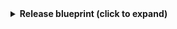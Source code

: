 <details>
<summary><b>Release blueprint (click to expand)</b></summary>

```json showLineNumbers
  {
    "identifier": "release",
    "title": "Release",
    "icon": "AzureDevops",
    "schema": {
      "properties": {
        "status": {
          "title": "Status",
          "type": "string",
          "icon": "DefaultProperty",
          "description": "The current status of the release"
        },
        "reason": {
          "title": "Reason",
          "type": "string",
          "description": "The reason for the release creation"
        },
        "createdDate": {
          "title": "Created Date",
          "type": "string",
          "format": "date-time",
          "description": "The date and time when the release was created"
        },
        "modifiedDate": {
          "title": "Modified Date",
          "type": "string",
          "format": "date-time",
          "description": "The date and time when the release was last modified"
        },
        "createdBy": {
          "title": "Created By",
          "type": "string",
          "icon": "User",
          "description": "The person who created the release"
        },
        "modifiedBy": {
          "title": "Modified By",
          "type": "string",
          "icon": "User",
          "description": "The person who last modified the release"
        },
        "definitionName": {
          "title": "Definition Name",
          "type": "string",
          "description": "The name of the release definition"
        },
        "link": {
          "title": "Link",
          "type": "string",
          "format": "url",
          "icon": "AzureDevops",
          "description": "Link to the release in Azure DevOps"
        }
      },
      "required": []
    },
    "mirrorProperties": {},
    "calculationProperties": {},
    "aggregationProperties": {},
    "relations": {
      "project": {
        "title": "Project",
        "target": "project",
        "required": true,
        "many": false
      }
    }
  }
```
</details>